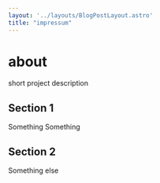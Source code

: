 ```yaml
---
layout: '../layouts/BlogPostLayout.astro'
title: "impressum"
---
```


# about

<div class="text">
        <p class="body-l">
            short project description
        </p>
    </div>

## Section 1
Something Something


## Section 2
Something else
